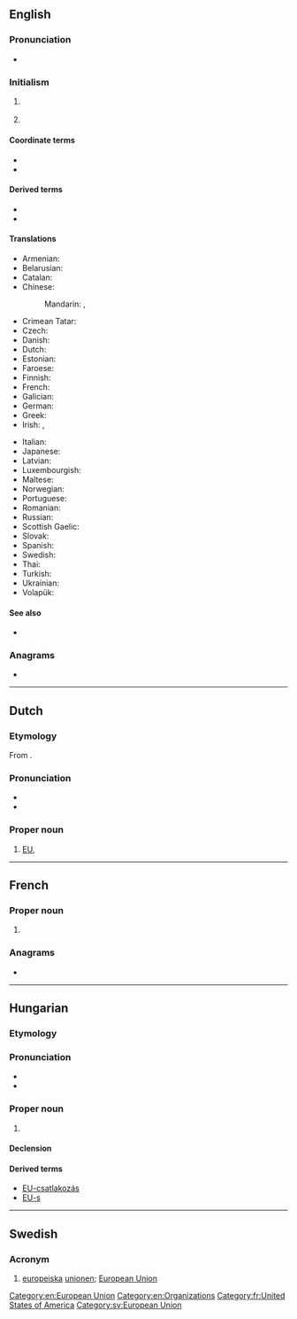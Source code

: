 {{also|eu|Eu|.e'u|eu-|-eu|.eu|eü|Appendix:Variations of "eu"}}
==English==

===Pronunciation===
* {{IPA|/ˌiː ˈjuː/|lang=en}}

===Initialism===
{{rfc-header|Initialism}}
{{en-initialism}}

# {{lb|en|politics|economics}} {{initialism of|European Union|lang=en}}
# {{lb|en|Star Wars}} {{abbreviation of|lang=en|[[expanded]] [[universe]]}}

====Coordinate terms====
{{sense|European Union}}
* {{l|en|EC}}
* {{l|en|EEC}}

====Derived terms====
* {{l|en|EU-funded}}
* {{l|en|EU-related}}

====Translations====
{{trans-top-also|European Union|European Union}}
* Armenian: {{t|hy|ԵՄ}}
* Belarusian: {{t|be|ЕС|m}}
* Catalan: {{t|ca|UE|f}}
* Chinese:
*: Mandarin: {{t+|cmn|歐盟|sc=Hani}}, {{t+|cmn|欧盟|tr=Ōuméng|sc=Hani}}
* Crimean Tatar: {{t|crh|AB}}
* Czech: {{t+|cs|EU|f}}
* Danish: {{t+|da|EU|n}}
* Dutch: {{t+|nl|EU|f}}
* Estonian: {{t+|et|EL}}
* Faroese: {{t|fo|ES|n}}
* Finnish: {{t+|fi|EU}}
* French: {{t+|fr|UE|f}}
* Galician: {{t|gl|UE|f}}
* German: {{t+|de|EU|f}}
* Greek: {{t+|el|ΕΕ}}
* Irish: {{t|ga|AE}}, {{t|ga|an tAE}}
{{trans-mid}}
* Italian: {{t+|it|UE}}
* Japanese: {{t+|ja|EU|tr=Īyū|alt=ＥＵ|sc=Jpan}}
* Latvian: {{t|lv|ES|f}}
* Luxembourgish: {{t|lb|EU|f}}
* Maltese: {{t|mt|UE}}
* Norwegian: {{t+|no|EU|m}}
* Portuguese: {{t+|pt|UE|f}}
* Romanian: {{t|ro|UE}}
* Russian: {{t+|ru|ЕС|m}}
* Scottish Gaelic: {{t|gd|AE|m}}
* Slovak: {{t+|sk|EÚ|n}}
* Spanish: {{t|es|UE|f}}
* Swedish: {{t+|sv|EU|c}}
* Thai: {{t|th|อียู}}
* Turkish: {{t+|tr|AB}}
* Ukrainian: {{t|uk|ЄС|m}}
* Volapük: {{t|vo|BY}}
{{trans-bottom}}

====See also====
* {{pedia|lang=en|Star Wars expanded universe}}

===Anagrams===
* {{anagrams|en|UE}}

[[Category:en:European Union]]
[[Category:en:Organizations]]

----

==Dutch==

===Etymology===
From {{m|nl|Europese Unie}}.

===Pronunciation===
* {{IPA|lang=nl|/eːˈy/}}
* {{audio|Nl-EU.ogg|Audio|lang=nl}}

===Proper noun===
{{nl-proper noun|f}}

# [[#English|EU]], {{initialism of|European Union|lang=nl}}

----

==French==

===Proper noun===
{{fr-proper noun}}

# {{abbreviation of|États-Unis|lang=fr|nodot=1}} {{gloss|United States}}

===Anagrams===
* {{l|fr|UE}}

[[Category:fr:United States of America]]

----

==Hungarian==

===Etymology===
{{initialism of|Európai Unió||[[European Union]]|lang=hu}}

===Pronunciation===
* {{hu-IPA}}
* {{audio|Hu-EU.ogg|Audio|lang=hu}}

===Proper noun===
{{head|hu|proper noun}}

# {{l|en|EU}}

====Declension====
{{hu-infl-nom|EU-|o|n=sg}}

====Derived terms====
* [[EU-csatlakozás]]
* [[EU-s]]

----

==Swedish==

===Acronym===
{{rfc-header|Acronym}}
{{head|sv|acronym}}

# [[europeiska]] [[unionen]]; [[European Union]]

[[Category:sv:European Union]]